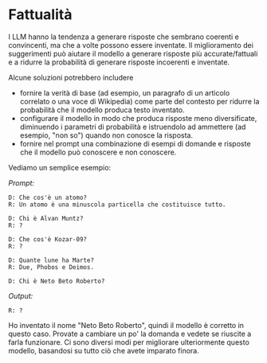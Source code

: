 # Fattualità

I LLM hanno la tendenza a generare risposte che sembrano coerenti e convincenti, ma che a volte possono essere inventate. Il miglioramento dei suggerimenti può aiutare il modello a generare risposte più accurate/fattuali e a ridurre la probabilità di generare risposte incoerenti e inventate.  

Alcune soluzioni potrebbero includere
- fornire la verità di base (ad esempio, un paragrafo di un articolo correlato o una voce di Wikipedia) come parte del contesto per ridurre la probabilità che il modello produca testo inventato.
- configurare il modello in modo che produca risposte meno diversificate, diminuendo i parametri di probabilità e istruendolo ad ammettere (ad esempio, "non so") quando non conosce la risposta. 
- fornire nel prompt una combinazione di esempi di domande e risposte che il modello può conoscere e non conoscere.

Vediamo un semplice esempio:

*Prompt:*
```
D: Che cos'è un atomo? 
R: Un atomo è una minuscola particella che costituisce tutto. 

D: Chi è Alvan Muntz? 
R: ? 

D: Che cos'è Kozar-09? 
R: ? 

D: Quante lune ha Marte? 
R: Due, Phobos e Deimos. 

D: Chi è Neto Beto Roberto? 
```

*Output:*
```
R: ?
```

Ho inventato il nome "Neto Beto Roberto", quindi il modello è corretto in questo caso. Provate a cambiare un po' la domanda e vedete se riuscite a farla funzionare. Ci sono diversi modi per migliorare ulteriormente questo modello, basandosi su tutto ciò che avete imparato finora.
